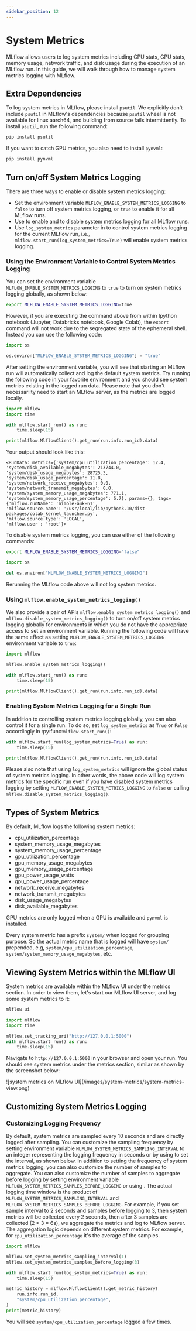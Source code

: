 ```yaml
---
sidebar_position: 12
---
```



# System Metrics

MLflow allows users to log system metrics including CPU stats, GPU stats, memory usage, network traffic, and
disk usage during the execution of an MLflow run. In this guide, we will walk through how to manage system
metrics logging with MLflow.

## Extra Dependencies

To log system metrics in MLflow, please install `psutil`. We explicitly don't include `psutil` in MLflow's
dependencies because `psutil` wheel is not available for linux aarch64, and building from source fails intermittently.
To install `psutil`, run the following command:

```bash
pip install psutil
```

If you want to catch GPU metrics, you also need to install `pynvml`:

```bash
pip install pynvml
```

## Turn on/off System Metrics Logging

There are three ways to enable or disable system metrics logging:

- Set the environment variable `MLFLOW_ENABLE_SYSTEM_METRICS_LOGGING` to `false` to turn off system metrics logging,
  or `true` to enable it for all MLflow runs.
- Use <APILink fn="mlflow.enable_system_metrics_logging" /> to enable and
  <APILink fn="mlflow.disable_system_metrics_logging" /> to disable system metrics logging for all MLflow runs.
- Use `log_system_metrics` parameter in <APILink fn="mlflow.start_run" /> to control system metrics logging for
  the current MLflow run, i.e., `mlflow.start_run(log_system_metrics=True)` will enable system metrics logging.

### Using the Environment Variable to Control System Metrics Logging

You can set the environment variable `MLFLOW_ENABLE_SYSTEM_METRICS_LOGGING` to `true` to turn on system metrics
logging globally, as shown below:

```bash
export MLFLOW_ENABLE_SYSTEM_METRICS_LOGGING=true
```

However, if you are executing the command above from within Ipython notebook (Jupyter, Databricks notebook,
Google Colab), the `export` command will not work due to the segregated state of the ephemeral shell.
Instead you can use the following code:

```python
import os

os.environ["MLFLOW_ENABLE_SYSTEM_METRICS_LOGGING"] = "true"
```

After setting the environment variable, you will see that starting an MLflow run will automatically collect
and log the default system metrics. Try running the following code in your favorite environment and you
should see system metrics existing in the logged run data. Please note that you don't necessarilty need to
start an MLflow server, as the metrics are logged locally.

```python
import mlflow
import time

with mlflow.start_run() as run:
    time.sleep(15)

print(mlflow.MlflowClient().get_run(run.info.run_id).data)
```

Your output should look like this:

```
<RunData: metrics={'system/cpu_utilization_percentage': 12.4,
'system/disk_available_megabytes': 213744.0,
'system/disk_usage_megabytes': 28725.3,
'system/disk_usage_percentage': 11.8,
'system/network_receive_megabytes': 0.0,
'system/network_transmit_megabytes': 0.0,
'system/system_memory_usage_megabytes': 771.1,
'system/system_memory_usage_percentage': 5.7}, params={}, tags={'mlflow.runName': 'nimble-auk-61',
'mlflow.source.name': '/usr/local/lib/python3.10/dist-packages/colab_kernel_launcher.py',
'mlflow.source.type': 'LOCAL',
'mlflow.user': 'root'}>
```

To disable system metrics logging, you can use either of the following commands:

```bash
export MLFLOW_ENABLE_SYSTEM_METRICS_LOGGING="false"
```

```python
import os

del os.environ["MLFLOW_ENABLE_SYSTEM_METRICS_LOGGING"]
```

Rerunning the MLflow code above will not log system metrics.

### Using `mlflow.enable_system_metrics_logging()`

We also provide a pair of APIs `mlflow.enable_system_metrics_logging()` and
`mlflow.disable_system_metrics_logging()` to turn on/off system metrics logging globally for
environments in which you do not have the appropriate access to set an environment variable.
Running the following code will have the same effect as setting
`MLFLOW_ENABLE_SYSTEM_METRICS_LOGGING` environment variable to `true`:

```python
import mlflow

mlflow.enable_system_metrics_logging()

with mlflow.start_run() as run:
    time.sleep(15)

print(mlflow.MlflowClient().get_run(run.info.run_id).data)
```

### Enabling System Metrics Logging for a Single Run

In addition to controlling system metrics logging globally, you can also control it for a
single run. To do so, set `log_system_metrics` as `True` or `False` accordingly in :py:func:`mlflow.start_run()`:

```python
with mlflow.start_run(log_system_metrics=True) as run:
    time.sleep(15)

print(mlflow.MlflowClient().get_run(run.info.run_id).data)
```

Please also note that using `log_system_metrics` will ignore the global status of system metrics logging.
In other words, the above code will log system metrics for the specific run even if you have disabled
system metrics logging by setting `MLFLOW_ENABLE_SYSTEM_METRICS_LOGGING` to `false` or calling
`mlflow.disable_system_metrics_logging()`.

## Types of System Metrics

By default, MLflow logs the following system metrics:

- cpu_utilization_percentage
- system_memory_usage_megabytes
- system_memory_usage_percentage
- gpu_utilization_percentage
- gpu_memory_usage_megabytes
- gpu_memory_usage_percentage
- gpu_power_usage_watts
- gpu_power_usage_percentage
- network_receive_megabytes
- network_transmit_megabytes
- disk_usage_megabytes
- disk_available_megabytes

GPU metrics are only logged when a GPU is available and `pynvml` is installed.

Every system metric has a prefix `system/` when logged for grouping purpose. So the actual metric name
that is logged will have `system/` prepended, e.g, `system/cpu_utilization_percentage`,
`system/system_memory_usage_megabytes`, etc.

## Viewing System Metrics within the MLflow UI

System metrics are available within the MLflow UI under the metrics section. In order to view
them, let's start our MLflow UI server, and log some system metrics to it:

```bash
mlflow ui
```

```python
import mlflow
import time

mlflow.set_tracking_uri("http://127.0.0.1:5000")
with mlflow.start_run() as run:
    time.sleep(15)
```

Navigate to `http://127.0.0.1:5000` in your browser and open your run. You should see system metrics
under the metrics section, similar as shown by the screenshot below:

<div className="center-div" style={{ width: 800, maxWidth: "100%" }}>
  ![system metrics on MLflow UI](/images/system-metrics/system-metrics-view.png)
</div>

## Customizing System Metrics Logging

### Customizing Logging Frequency

By default, system metrics are sampled every 10 seconds and are directly logged after sampling. You can customize
the sampling frequency by setting environment variable `MLFLOW_SYSTEM_METRICS_SAMPLING_INTERVAL` to an integer
representing the logging frequency in seconds or by using <APILink fn="mlflow.set_system_metrics_sampling_interval" />
to set the interval, as shown below. In addition to setting the frequency of system metrics logging, you can
also customize the number of samples to aggregate. You can also customize the number of samples to aggregate
before logging by setting environment variable `MLFLOW_SYSTEM_METRICS_SAMPLES_BEFORE_LOGGING` or
using <APILink fn="mlflow.set_system_metrics_samples_before_logging" />. The actual logging time window is the
product of `MLFLOW_SYSTEM_METRICS_SAMPLING_INTERVAL` and `MLFLOW_SYSTEM_METRICS_SAMPLES_BEFORE_LOGGING`.
For example, if you set sample interval to 2 seconds and samples before logging to 3, then system metrics will be
collected every 2 seconds, then after 3 samples are collected (2 \* 3 = 6s), we aggregate the metrics and log to MLflow
server. The aggregation logic depends on different system metrics. For example, for `cpu_utilization_percentage` it's
the average of the samples.

```python
import mlflow

mlflow.set_system_metrics_sampling_interval(1)
mlflow.set_system_metrics_samples_before_logging(3)

with mlflow.start_run(log_system_metrics=True) as run:
    time.sleep(15)

metric_history = mlflow.MlflowClient().get_metric_history(
    run.info.run_id,
    "system/cpu_utilization_percentage",
)
print(metric_history)
```

You will see `system/cpu_utilization_percentage` logged a few times.

